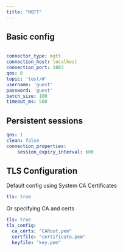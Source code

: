 ```yaml
---
title: "MQTT"
---
```


## Basic config

```yaml

connector_type: mqtt
connection_host: localhost
connection_port: 1883
qos: 0
topic: 'test/#'
username: 'guest'
password: 'guest'
batch_size: 100
timeout_ms: 500
```


## Persistent sessions

```yaml
qos: 1
clean: false
connection_properties:
    session_expiry_interval: 600
```

## TLS Configuration

Default config using System CA Certificates
```yaml
tls: true
```

Or specifying CA and certs
```yaml
tls: true
tls_config:
  ca_certs: "CARoot.pem"
  certfile: "certificate.pem"
  keyfile: "key.pem"
```